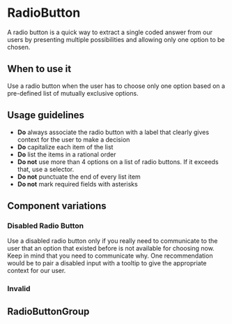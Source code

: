 
<Meta of={Stories} />


# RadioButton

<Status variant="stable" />

A radio button is a quick way to extract a single coded answer from our users by presenting multiple
possibilities and allowing only one option to be chosen.

<Story of={Stories.Base} />
<Props />

## When to use it

Use a radio button when the user has to choose only one option based on a pre-defined list of mutually
exclusive options.

## Usage guidelines

- **Do** always associate the radio button with a label that clearly gives context for the user to make a decision
- **Do** capitalize each item of the list
- **Do** list the items in a rational order
- **Do not** use more than 4 options on a list of radio buttons. If it exceeds that, use a selector.
- **Do not** punctuate the end of every list item
- **Do not** mark required fields with asterisks

## Component variations

### Disabled Radio Button

Use a disabled radio button only if you really need to communicate to the user that an option that existed
before is not available for choosing now. Keep in mind that you need to communicate why. One recommendation
would be to pair a disabled input with a tooltip to give the appropriate context for our user.

<Story of={Stories.Disabled} />

### Invalid

<Story of={Stories.Invalid} />

## RadioButtonGroup

<Story id="forms-radiobuttongroup--base" />
